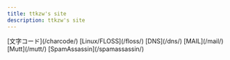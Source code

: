 ```yaml
---
title: ttkzw's site
description: ttkzw's site
---
```



<CardGrid stagger>
	<Card title="文字コード" icon="open-book">
		[文字コード](/charcode/)
	</Card>
	<Card title="Linux/FLOSS" icon="open-book">
		[Linux/FLOSS](/floss/)
	</Card>
	<Card title="DNS" icon="open-book">
		[DNS](/dns/)
	</Card>
	<Card title="Mail" icon="open-book">
		[MAIL](/mail/)
	</Card>
	<Card title="Mutt" icon="open-book">
		[Mutt](/mutt/)
	</Card>
	<Card title="SpamAssassin" icon="open-book">
		[SpamAssassin](/spamassassin/)
	</Card>
</CardGrid>
